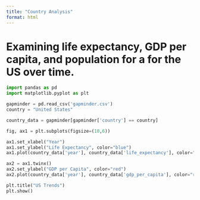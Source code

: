 ```yaml
---
title: "Country Analysis"
format: html
---
```


# Examining life expectancy, GDP per capita, and population for a for the US over time.

```python
import pandas as pd
import matplotlib.pyplot as plt

gapminder = pd.read_csv('gapminder.csv')
country = "United States"

country_data = gapminder[gapminder['country'] == country]

fig, ax1 = plt.subplots(figsize=(10,6))

ax1.set_xlabel("Year")
ax1.set_ylabel("Life Expectancy", color="blue")
ax1.plot(country_data['year'], country_data['life_expectancy'], color="blue", marker="o", label="Life Expectancy")

ax2 = ax1.twinx()
ax2.set_ylabel("GDP per Capita", color="red")
ax2.plot(country_data['year'], country_data['gdp_per_capita'], color="red", marker="s", label="GDP per Capita")

plt.title("US Trends")
plt.show()

```
